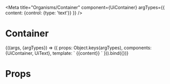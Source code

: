 
<Meta
  title="Organisms/Container"
  component={UiContainer}
  argTypes={{
    content: {control: {type: 'text'}}
  }}
/>

# Container

<Canvas>
  <Story
    name="Common"
    args={{
      content: 'Your symptoms may require prompt medical evaluation. If your symptoms suddenly get worse, go to the nearest emergency department.'
    }}
  >
    {((args, {argTypes}) => ({
      props: Object.keys(argTypes),
      components: {UiContainer, UiText},
      template: `<UiContainer>
        <UiText>{{content}}</UiText>
      </UiContainer>`
    })).bind({})}
  </Story>
</Canvas>

# Props

<Props of={UiContainer} />
